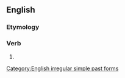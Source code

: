 ==English==

===Etymology===
{{prefix|for|went|lang=en}}

===Verb===
{{head|en|verb form}}

# {{en-simple past of|forgo}}

[[Category:English irregular simple past forms]]